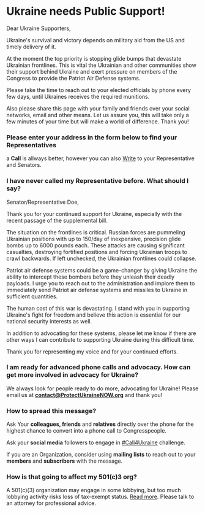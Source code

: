 # Ukraine needs Public Support!

Dear Ukraine Supporters,

Ukraine's survival and victory depends on military aid from the US and timely delivery of it.

At the moment the top priority is stopping glide bumps that devastate Ukrainian frontlines.
This is vital the Ukrainian and other communities show their support behind Ukraine and exert pressure on members of the Congress to provide the Patriot Air Defense systems.

Please take the time to reach out to your elected officials by phone every few days, until Ukraines receives the required munitions.

Also please share this page with your family and friends over your social networks, email and other means. Let us assure you, this will take only a few minutes of your time but will make a world of difference. Thank you!

### Please enter your address in the form below to find your Representatives





a **Call** is allways better, however you can also [Write](/en/letter) to your Representative and Senators.


### I have never called my Representative before. What should I say?

Senator/Representative Doe,

Thank you for your continued support for Ukraine, especially with the recent passage of the supplemental bill.

The situation on the frontlines is critical.  Russian forces are pummeling Ukrainian positions with up to 150/day of inexpensive, precision glide bombs up to 6000 pounds each.  These attacks are causing significant casualties, destroying fortified positions  and forcing Ukrainian troops to crawl backwards.  If left unchecked, the Ukrainian frontlines could collapse.

Patriot air defense systems could be a game-changer by giving Ukraine the ability to intercept these bombers before they unleash their deadly payloads.  I urge you to reach out to the administration and implore them to immediately send Patriot air defense systems and missiles to Ukraine in sufficient quantities.

The human cost of this war is devastating.  I stand with you in supporting Ukraine's fight for freedom and believe this action is essential for our national security interests as well.

In addition to advocating for these systems, please let me know if there are other ways I can  contribute to supporting Ukraine during this difficult time.

Thank you for representing my voice and for your continued efforts.

### I am ready for advanced phone calls and advocacy. How can get more involved in advocacy for Ukraine?
We always look for people ready to do more, advocating for Ukraine! Please email us at **contact@ProtectUkraineNOW.org** and thank you!
### How to spread this message?

Ask Your **colleagues, friends** and **relatives** directly over the phone for the highest chance to convert into a phone call to Congresspeople.

Ask your **social media** followers to engage in [#Call4Ukraine](https://twitter.com/search?q=%23Call4Ukraine) challenge.

If you are an Organization, consider using **mailing lists** to reach out to your **members** and **subscribers** with the message.

### How is that going to affect my 501(c)3 org?
A 501(c)(3) organization may engage in some lobbying, but too much lobbying activity risks loss of tax-exempt status. [Read more](https://www.irs.gov/charities-non-profits/lobbying). Please talk to an attorney for professional advice.
